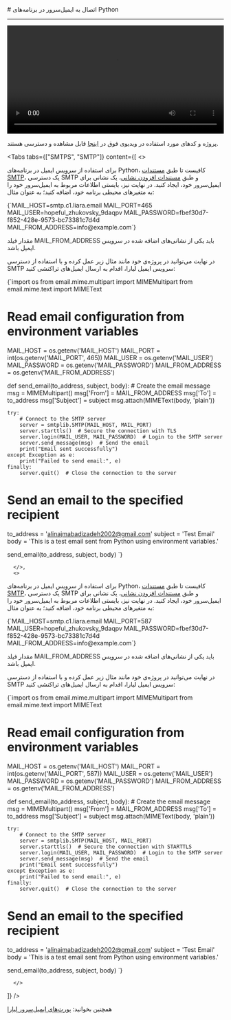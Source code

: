 

<Layout>
<Head>
<title>مستندات اتصال به ایمیل سرور در Python - لیارا</title>
<meta property="og:title" content="مستندات خدمات رایانش ابری لیارا" />
<meta property="og:description" content="مستندات اتصال به ایمیل سرور در فریم‌ورک Python"  />
<meta property="og:image" content="https://files.liara.ir/liara/logos/liara-poster.jpg" />
</Head>
# اتصال به ایمیل‌سرور در برنامه‌های Python
<hr className="mb-2" />

<video
  src="https://files.liara.ir/liara/python/python-email.mp4"
  controls="controls"
  className="block w-full"
  width="100%"
/>

<div className="h-2" />
<Alert variant="success">
<p>
پروژه و کدهای مورد استفاده در ویدیوی فوق در <a href="https://github.com/liara-cloud/python-getting-started/tree/emailServer" className="text-[#2196f3] ">اینجا</a> قابل مشاهده و دسترسی هستند.
</p>
</Alert>


<Tabs 
  tabs={["SMTPS", "SMTP"]} 
    content={[
      <>

برای استفاده از سرویس ایمیل در برنامه‌های Python،
کافیست تا طبق <a href="/email-server/how-tos/add-smtp-user" className="text-[#2196f3] ">مستندات SMTP</a>، یک دسترسی SMTP و طبق <a href="/email-server/how-tos/add-account" className="text-[#2196f3] ">مستندات افزودن نشانی</a>، یک نشانی برای ایمیل‌سرور خود، ایجاد کنید.
در نهایت نیز، بایستی 
اطلاعات مربوط به ایمیل‌سرور خود را 
به متغیرهای محیطی برنامه خود، اضافه کنید؛ به عنوان مثال:

<div className="h-2" />
<div dir='ltr'>
    <Highlight className="bash">
        {`MAIL_HOST=smtp.c1.liara.email
MAIL_PORT=465
MAIL_USER=hopeful_zhukovsky_9daqpv
MAIL_PASSWORD=fbef30d7-f852-428e-9573-bc73381c7d4d
MAIL_FROM_ADDRESS=info@example.com`}
    </Highlight>
</div>
<div className="h-2" />
<Alert variant='info'>
<p>
مقدار فیلد <Important>MAIL_FROM_ADDRESS</Important> باید یکی از نشانی‌های اضافه شده در سرویس ایمیل باشد.
</p>
</Alert>

در نهایت می‌توانید در پروژه‌ی خود مانند مثال زیر عمل کرده و با استفاده از دسترسی SMTP سرویس ایمیل لیارا، 
اقدام به ارسال ایمیل‌های تراکنشی کنید: 

<div className="h-2" />
<div dir='ltr'>
    <Highlight className="python">
        {`import os
from email.mime.multipart import MIMEMultipart
from email.mime.text import MIMEText

# Read email configuration from environment variables
MAIL_HOST = os.getenv('MAIL_HOST')
MAIL_PORT = int(os.getenv('MAIL_PORT', 465))
MAIL_USER = os.getenv('MAIL_USER')
MAIL_PASSWORD = os.getenv('MAIL_PASSWORD')
MAIL_FROM_ADDRESS = os.getenv('MAIL_FROM_ADDRESS')

def send_email(to_address, subject, body):
    # Create the email message
    msg = MIMEMultipart()
    msg['From'] = MAIL_FROM_ADDRESS
    msg['To'] = to_address
    msg['Subject'] = subject
    msg.attach(MIMEText(body, 'plain'))

    try:
        # Connect to the SMTP server
        server = smtplib.SMTP(MAIL_HOST, MAIL_PORT)
        server.starttls()  # Secure the connection with TLS
        server.login(MAIL_USER, MAIL_PASSWORD)  # Login to the SMTP server
        server.send_message(msg)  # Send the email
        print("Email sent successfully")
    except Exception as e:
        print("Failed to send email:", e)
    finally:
        server.quit()  # Close the connection to the server

# Send an email to the specified recipient
to_address = 'alinajmabadizadeh2002@gmail.com'
subject = 'Test Email'
body = 'This is a test email sent from Python using environment variables.'

send_email(to_address, subject, body)
`}
    </Highlight>
</div>
<div className="h-2" />

      </>,
      <>

برای استفاده از سرویس ایمیل در برنامه‌های Python،
کافیست تا طبق <a href="/email-server/how-tos/add-smtp-user" className="text-[#2196f3] ">مستندات SMTP</a>، یک دسترسی SMTP و طبق <a href="/email-server/how-tos/add-account" className="text-[#2196f3] ">مستندات افزودن نشانی</a>، یک نشانی برای ایمیل‌سرور خود، ایجاد کنید.
در نهایت نیز، بایستی 
اطلاعات مربوط به ایمیل‌سرور خود را 
به متغیرهای محیطی برنامه خود، اضافه کنید؛ به عنوان مثال:

<div className="h-2" />
<div dir='ltr'>
    <Highlight className="bash">
        {`MAIL_HOST=smtp.c1.liara.email
MAIL_PORT=587
MAIL_USER=hopeful_zhukovsky_9daqpv
MAIL_PASSWORD=fbef30d7-f852-428e-9573-bc73381c7d4d
MAIL_FROM_ADDRESS=info@example.com`}
    </Highlight>
</div>
<div className="h-2" />
<Alert variant='info'>
<p>
مقدار فیلد <Important>MAIL_FROM_ADDRESS</Important> باید یکی از نشانی‌های اضافه شده در سرویس ایمیل باشد.
</p>
</Alert>

در نهایت می‌توانید در پروژه‌ی خود مانند مثال زیر عمل کرده و با استفاده از دسترسی SMTP سرویس ایمیل لیارا، 
اقدام به ارسال ایمیل‌های تراکنشی کنید: 

<div className="h-2" />
<div dir='ltr'>
    <Highlight className="python">
        {`import os
from email.mime.multipart import MIMEMultipart
from email.mime.text import MIMEText

# Read email configuration from environment variables
MAIL_HOST = os.getenv('MAIL_HOST')
MAIL_PORT = int(os.getenv('MAIL_PORT', 587))
MAIL_USER = os.getenv('MAIL_USER')
MAIL_PASSWORD = os.getenv('MAIL_PASSWORD')
MAIL_FROM_ADDRESS = os.getenv('MAIL_FROM_ADDRESS')

def send_email(to_address, subject, body):
    # Create the email message
    msg = MIMEMultipart()
    msg['From'] = MAIL_FROM_ADDRESS
    msg['To'] = to_address
    msg['Subject'] = subject
    msg.attach(MIMEText(body, 'plain'))

    try:
        # Connect to the SMTP server
        server = smtplib.SMTP(MAIL_HOST, MAIL_PORT)
        server.starttls()  # Secure the connection with STARTTLS
        server.login(MAIL_USER, MAIL_PASSWORD)  # Login to the SMTP server
        server.send_message(msg)  # Send the email
        print("Email sent successfully")
    except Exception as e:
        print("Failed to send email:", e)
    finally:
        server.quit()  # Close the connection to the server

# Send an email to the specified recipient
to_address = 'alinajmabadizadeh2002@gmail.com'
subject = 'Test Email'
body = 'This is a test email sent from Python using environment variables.'

send_email(to_address, subject, body)
`}
    </Highlight>
</div>
<div className="h-2" />

      </>
  ]}
/>

<Alert variant="success">
<p>
همچنین بخوانید: <a href="/email-server/details/ports/" className="text-[#2196f3]">پورت‌های ایمیل‌سرور لیارا</a>
</p>
</Alert>

</Layout>